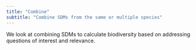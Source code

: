 ```yaml
---
title: "Combine"
subtitle: "Combine SDMs from the same or multiple species"
---
```


We look at combining SDMs to calculate biodiversity based on addressing questions of interest and relevance.
